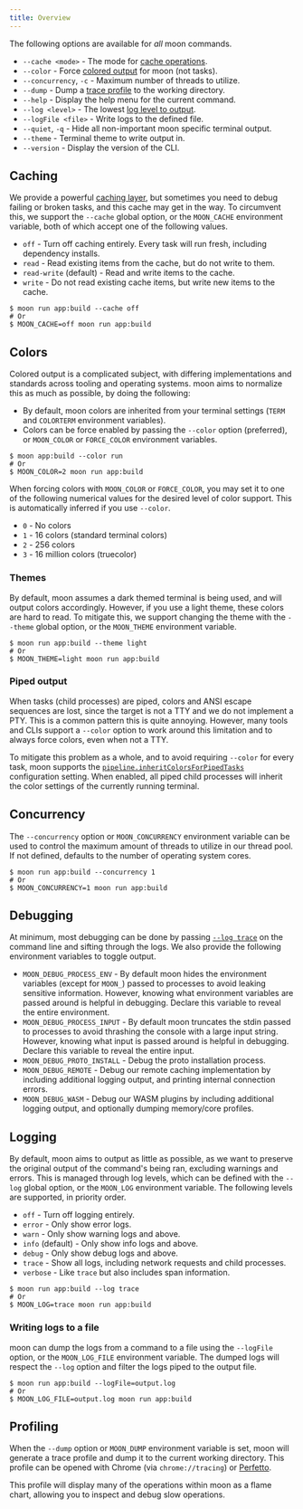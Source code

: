 ```yaml
---
title: Overview
---
```



The following options are available for _all_ moon commands.

- `--cache <mode>` - The mode for [cache operations](#caching).
- `--color` - Force [colored output](#colors) for moon (not tasks).
- `--concurrency`, `-c` - Maximum number of threads to utilize.
- `--dump` - Dump a [trace profile](#profiling) to the working directory.
- `--help` - Display the help menu for the current command.
- `--log <level>` - The lowest [log level to output](#logging).
- `--logFile <file>` - Write logs to the defined file.
- `--quiet`, `-q` - Hide all non-important moon specific terminal output.
- `--theme` - Terminal theme to write output in. <VersionLabel version="1.35.0" />
- `--version` - Display the version of the CLI.

## Caching

We provide a powerful [caching layer](../concepts/cache), but sometimes you need to debug failing or
broken tasks, and this cache may get in the way. To circumvent this, we support the `--cache` global
option, or the `MOON_CACHE` environment variable, both of which accept one of the following values.

- `off` - Turn off caching entirely. Every task will run fresh, including dependency installs.
- `read` - Read existing items from the cache, but do not write to them.
- `read-write` (default) - Read and write items to the cache.
- `write` - Do not read existing cache items, but write new items to the cache.

```shell
$ moon run app:build --cache off
# Or
$ MOON_CACHE=off moon run app:build
```

## Colors

Colored output is a complicated subject, with differing implementations and standards across tooling
and operating systems. moon aims to normalize this as much as possible, by doing the following:

- By default, moon colors are inherited from your terminal settings (`TERM` and `COLORTERM`
  environment variables).
- Colors can be force enabled by passing the `--color` option (preferred), or `MOON_COLOR` or
  `FORCE_COLOR` environment variables.

```shell
$ moon app:build --color run
# Or
$ MOON_COLOR=2 moon run app:build
```

When forcing colors with `MOON_COLOR` or `FORCE_COLOR`, you may set it to one of the following
numerical values for the desired level of color support. This is automatically inferred if you use
`--color`.

- `0` - No colors
- `1` - 16 colors (standard terminal colors)
- `2` - 256 colors
- `3` - 16 million colors (truecolor)

### Themes<VersionLabel version="1.35.0" />

By default, moon assumes a dark themed terminal is being used, and will output colors accordingly.
However, if you use a light theme, these colors are hard to read. To mitigate this, we support
changing the theme with the `--theme` global option, or the `MOON_THEME` environment variable.

```shell
$ moon run app:build --theme light
# Or
$ MOON_THEME=light moon run app:build
```

### Piped output

When tasks (child processes) are piped, colors and ANSI escape sequences are lost, since the target
is not a TTY and we do not implement a PTY. This is a common pattern this is quite annoying.
However, many tools and CLIs support a `--color` option to work around this limitation and to always
force colors, even when not a TTY.

To mitigate this problem as a whole, and to avoid requiring `--color` for every task, moon supports
the [`pipeline.inheritColorsForPipedTasks`](../config/workspace#inheritcolorsforpipedtasks)
configuration setting. When enabled, all piped child processes will inherit the color settings of
the currently running terminal.

## Concurrency

The `--concurrency` option or `MOON_CONCURRENCY` environment variable can be used to control the
maximum amount of threads to utilize in our thread pool. If not defined, defaults to the number of
operating system cores.

```shell
$ moon run app:build --concurrency 1
# Or
$ MOON_CONCURRENCY=1 moon run app:build
```

## Debugging

At minimum, most debugging can be done by passing [`--log trace`](#logging) on the command line and
sifting through the logs. We also provide the following environment variables to toggle output.

- `MOON_DEBUG_PROCESS_ENV` - By default moon hides the environment variables (except for `MOON_`)
  passed to processes to avoid leaking sensitive information. However, knowing what environment
  variables are passed around is helpful in debugging. Declare this variable to reveal the entire
  environment.
- `MOON_DEBUG_PROCESS_INPUT` - By default moon truncates the stdin passed to processes to avoid
  thrashing the console with a large input string. However, knowing what input is passed around is
  helpful in debugging. Declare this variable to reveal the entire input.
- `MOON_DEBUG_PROTO_INSTALL` - Debug the proto installation process.
- `MOON_DEBUG_REMOTE` - Debug our remote caching implementation by including additional logging
  output, and printing internal connection errors.
- `MOON_DEBUG_WASM` - Debug our WASM plugins by including additional logging output, and optionally
  dumping memory/core profiles.

## Logging

By default, moon aims to output as little as possible, as we want to preserve the original output of
the command's being ran, excluding warnings and errors. This is managed through log levels, which
can be defined with the `--log` global option, or the `MOON_LOG` environment variable. The following
levels are supported, in priority order.

- `off` - Turn off logging entirely.
- `error` - Only show error logs.
- `warn` - Only show warning logs and above.
- `info` (default) - Only show info logs and above.
- `debug` - Only show debug logs and above.
- `trace` - Show all logs, including network requests and child processes.
- `verbose` - Like `trace` but also includes span information. <VersionLabel version="1.35.0" />

```shell
$ moon run app:build --log trace
# Or
$ MOON_LOG=trace moon run app:build
```

### Writing logs to a file

moon can dump the logs from a command to a file using the `--logFile` option, or the `MOON_LOG_FILE`
environment variable. The dumped logs will respect the `--log` option and filter the logs piped to
the output file.

```shell
$ moon run app:build --logFile=output.log
# Or
$ MOON_LOG_FILE=output.log moon run app:build
```

## Profiling<VersionLabel version="1.26.0" />

When the `--dump` option or `MOON_DUMP` environment variable is set, moon will generate a trace
profile and dump it to the current working directory. This profile can be opened with Chrome (via
`chrome://tracing`) or [Perfetto](https://ui.perfetto.dev/).

This profile will display many of the operations within moon as a flame chart, allowing you to
inspect and debug slow operations.

